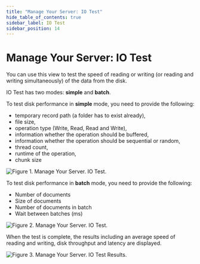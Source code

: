 ```yaml
---
title: "Manage Your Server: IO Test"
hide_table_of_contents: true
sidebar_label: IO Test
sidebar_position: 14
---
```



# Manage Your Server: IO Test

You can use this view to test the speed of reading or writing (or reading and writing simultaneously) of the data from the disk.

IO Test has two modes: **simple** and **batch**. 

To test disk performance in **simple** mode, you need to provide the following:

- temporary record path (a folder has to exist already),
- file size,
- operation type (Write, Read, Read and Write),
- information whether the operation should be buffered,
- information whether the operation should be sequential or random,
- thread count,
- runtime of the operation,
- chunk size

![Figure 1. Manage Your Server. IO Test.](./assets/manage_your_server-IO_test-reading_writing-1.png)

To test disk performance in **batch** mode, you need to provide the following:

- Number of documents
- Size of documents
- Number of documents in batch
- Wait between batches (ms)

![Figure 2. Manage Your Server. IO Test.](./assets/manage_your_server-IO_test-options-4.png)

When the test is complete, the results including an average speed of reading and writing, disk throughput and latency are displayed.

![Figure 3. Manage Your Server. IO Test Results.](./assets/manage_your_server-IO_test-results-3.png) 
